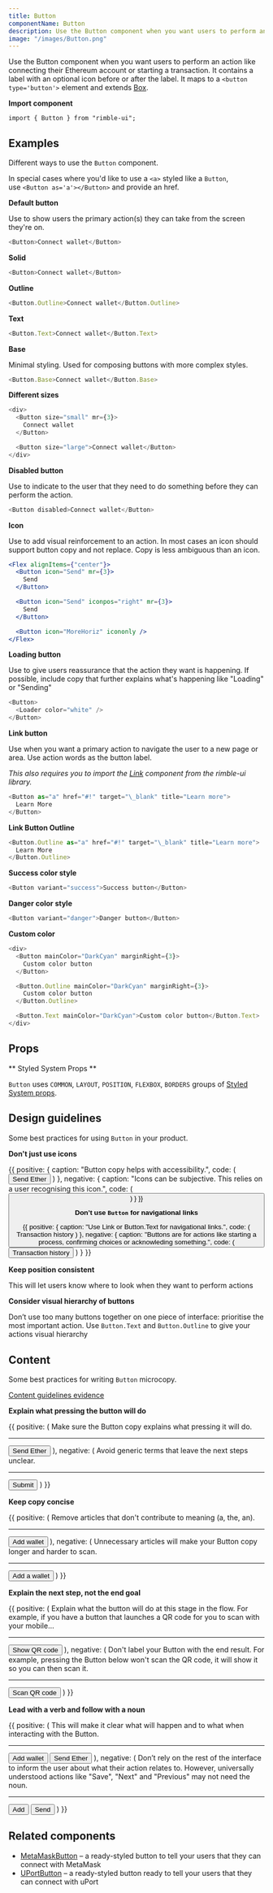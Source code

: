 ```yaml
---
title: Button
componentName: Button
description: Use the Button component when you want users to perform an action like connecting their Ethereum account or starting a transaction.
image: "/images/Button.png"
---
```



Use the Button component when you want users to perform an action like connecting their Ethereum account or starting a transaction. It contains a label with an optional icon before or after the label. It maps to a `<button type='button'>` element and extends [Box](/components/rimble-ui/Box).

**Import component**

```lang=jsx
import { Button } from "rimble-ui";
```

## Examples

Different ways to use the `Button` component.

In special cases where you'd like to use a `<a>` styled like a `Button`, use `<Button as='a'></Button>` and provide an href.

**Default button**

Use to show users the primary action(s) they can take from the screen they're on.

```js is=react-live
<Button>Connect wallet</Button>
```

**Solid**

```js is=react-live
<Button>Connect wallet</Button>
```

**Outline**

```js is=react-live
<Button.Outline>Connect wallet</Button.Outline>
```

**Text**

```js is=react-live
<Button.Text>Connect wallet</Button.Text>
```

**Base**

Minimal styling. Used for composing buttons with more complex styles.

```js is=react-live
<Button.Base>Connect wallet</Button.Base>
```

**Different sizes**

```js is=react-live
<div>
  <Button size="small" mr={3}>
    Connect wallet
  </Button>

  <Button size="large">Connect wallet</Button>
</div>
```

**Disabled button**

Use to indicate to the user that they need to do something before they can perform the action.

```js is=react-live
<Button disabled>Connect wallet</Button>
```

**Icon**

Use to add visual reinforcement to an action. In most cases an icon should support button copy and not replace. Copy is less ambiguous than an icon.

```jsx is=react-live
<Flex alignItems={"center"}>
  <Button icon="Send" mr={3}>
    Send
  </Button>

  <Button icon="Send" iconpos="right" mr={3}>
    Send
  </Button>

  <Button icon="MoreHoriz" icononly />
</Flex>
```

**Loading button**

Use to give users reassurance that the action they want is happening. If possible, include copy that further explains what's happening like "Loading" or "Sending"

```js is=react-live
<Button>
  <Loader color="white" />
</Button>
```

**Link button**

Use when you want a primary action to navigate the user to a new page or area. Use action words as the button label.

_This also requires you to import the [Link](/components/rimble-ui/Link) component from the rimble-ui library._

```js is=react-live
<Button as="a" href="#!" target="\_blank" title="Learn more">
  Learn More
</Button>
```

**Link Button Outline**

```js is=react-live
<Button.Outline as="a" href="#!" target="\_blank" title="Learn more">
  Learn More
</Button.Outline>
```

**Success color style**

```js is=react-live
<Button variant="success">Success button</Button>
```

**Danger color style**

```js is=react-live
<Button variant="danger">Danger button</Button>
```

**Custom color**

```js is=react-live
<div>
  <Button mainColor="DarkCyan" marginRight={3}>
    Custom color button
  </Button>

  <Button.Outline mainColor="DarkCyan" marginRight={3}>
    Custom color button
  </Button.Outline>

  <Button.Text mainColor="DarkCyan">Custom color button</Button.Text>
</div>
```

## Props

<PropsTable propMetaData={props.propMetaData} />

** Styled System Props **

`Button` uses `COMMON`, `LAYOUT`, `POSITION`, `FLEXBOX`, `BORDERS` groups of [Styled System props](/components/rimble-ui/system-props).

## Design guidelines

Some best practices for using `Button` in your product.

**Don't just use icons**

<DoDont>
  {{
    positive: {
      caption: "Button copy helps with accessibility.",
      code: (
        <Button icon="Send" mt={3}>
          Send Ether
        </Button>
        )
      },
    negative: {
      caption: "Icons can be subjective. This relies on a user recognising this icon.",
      code: (
        <Button icon="Send" mt={3} />
      )
    }
  }}
</DoDont>

**Don’t use `Button` for navigational links**

<DoDont>
  {{
    positive: {
      caption: "Use <Link href="/components/rimble-ui/Link" title="To Link component" target="_blank">Link</Link> or Button.Text for navigational links.",
      code: (
        <Box mt={3}>
          <Link>Transaction history</Link>
        </Box>
      )
    },
    negative: {
      caption: "Buttons are for actions like starting a process, confirming choices or acknowleding something.",
      code: (
        <Button mt={3}>
          Transaction history
        </Button>
      )
    }
  }}
</DoDont>

**Keep position consistent**

This will let users know where to look when they want to perform actions

**Consider visual hierarchy of buttons**

Don’t use too many buttons together on one piece of interface: prioritise the most important action. Use `Button.Text` and `Button.Outline` to give your actions visual hierarchy

<TransactionFeeCard />

## Content

Some best practices for writing `Button` microcopy.

[Content guidelines evidence](https://readabilityguidelines.myxwiki.org/xwiki/bin/view/User%20centred%20design/Links/)

**Explain what pressing the button will do**

<DoDont>
  {{
    positive: (
      <Box>
        <Text
          fontSize={1}
          mb={3}
        >
          Make sure the Button copy explains what pressing it will do.
        </Text>
        <hr color="#f4f4f4"/>
        <Button mt={3} size="medium">
          Send Ether
        </Button>
      </Box>
    ),
    negative: (
      <Box>
        <Text
          fontSize={1}
          mb={3}
        >
          Avoid generic terms that leave the next steps unclear.
        </Text>
        <hr color="#f4f4f4"/>
        <Button mt={3} size="medium">
          Submit
        </Button>
      </Box>
    )
  }}
</DoDont>

**Keep copy concise**

<DoDont>
  {{
    positive: (
      <Box>
        <Text
          fontSize={1}
          mb={3}
        >
          Remove articles that don't contribute to meaning (a, the, an).
        </Text>
        <hr color="#f4f4f4"/>
        <Button mt={3} size="medium">
          Add wallet
        </Button>
      </Box>
    ),
    negative: (
      <Box>
        <Text
          fontSize={1}
          mb={3}
        >
          Unnecessary articles will make your Button copy longer and harder to scan.
        </Text>
        <hr color="#f4f4f4"/>
        <Button mt={3} size="medium">
          Add a wallet
        </Button>
      </Box>
    )
  }}
</DoDont>

**Explain the next step, not the end goal**

<DoDont>
  {{
    positive: (
      <Box>
        <Text
          fontSize={1}
          mb={3}
        >
          Explain what the button will do at this stage in the flow. For example, if you have a button that launches a QR code for you to scan with your mobile...
        </Text>
        <hr color="#f4f4f4"/>
        <Button mt={3} size="medium">
          Show QR code
        </Button>
      </Box>
    ),
    negative: (
      <Box>
        <Text
          fontSize={1}
          mb={3}
        >
          Don't label your Button with the end result. For example, pressing the Button below won't scan the QR code, it will show it so you can then scan it.
        </Text>
        <hr color="#f4f4f4"/>
        <Button mt={3} size="medium">
          Scan QR code
        </Button>
      </Box>
    )
  }}
</DoDont>

**Lead with a verb and follow with a noun**

<DoDont>
  {{
    positive: (
      <Box>
        <Text
          fontSize={1}
          mb={3}
        >
          This will make it clear what will happen and to what when interacting with the Button.
        </Text>
        <hr color="#f4f4f4"/>
        <Box mt={3}>
          <Button mb={2} size="medium">Add wallet</Button>
        </Box>
        <Button size="medium">Send Ether</Button>
      </Box>
    ),
    negative: (
      <Box>
        <Text
          fontSize={1}
          mb={3}
        >
          Don’t rely on the rest of the interface to inform the user about what their action relates to. However, universally understood actions like "Save", "Next" and "Previous" may not need the noun.
        </Text>
        <hr color="#f4f4f4"/>
        <Box mt={3}>
          <Button mb={2} icon="AddCircle">Add</Button>
        </Box>
        <Button icon="Send">Send</Button>
    </Box>
    )
  }}
</DoDont>

## Related components

- [MetaMaskButton](/components/rimble-ui/MetaMaskButton) – a ready-styled button to tell your users that they can connect with MetaMask
- [UPortButton](components/rimble-ui/UPortButton) – a ready-styled button ready to tell your users that they can connect with uPort
